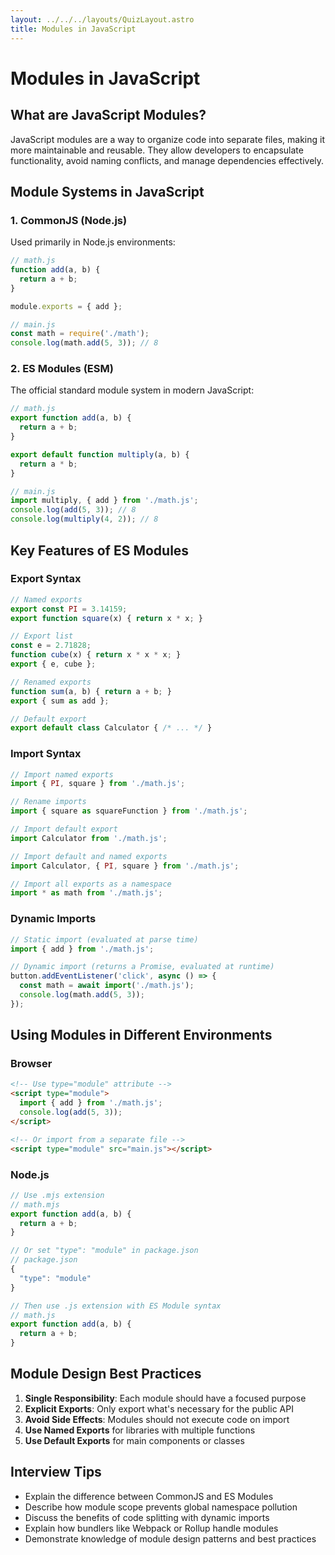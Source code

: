 ```yaml
---
layout: ../../../layouts/QuizLayout.astro
title: Modules in JavaScript
---
```


# Modules in JavaScript

## What are JavaScript Modules?

JavaScript modules are a way to organize code into separate files, making it more maintainable and reusable. They allow developers to encapsulate functionality, avoid naming conflicts, and manage dependencies effectively.

## Module Systems in JavaScript

### 1. CommonJS (Node.js)

Used primarily in Node.js environments:

```javascript
// math.js
function add(a, b) {
  return a + b;
}

module.exports = { add };

// main.js
const math = require('./math');
console.log(math.add(5, 3)); // 8
```

### 2. ES Modules (ESM)

The official standard module system in modern JavaScript:

```javascript
// math.js
export function add(a, b) {
  return a + b;
}

export default function multiply(a, b) {
  return a * b;
}

// main.js
import multiply, { add } from './math.js';
console.log(add(5, 3)); // 8
console.log(multiply(4, 2)); // 8
```

## Key Features of ES Modules

### Export Syntax

```javascript
// Named exports
export const PI = 3.14159;
export function square(x) { return x * x; }

// Export list
const e = 2.71828;
function cube(x) { return x * x * x; }
export { e, cube };

// Renamed exports
function sum(a, b) { return a + b; }
export { sum as add };

// Default export
export default class Calculator { /* ... */ }
```

### Import Syntax

```javascript
// Import named exports
import { PI, square } from './math.js';

// Rename imports
import { square as squareFunction } from './math.js';

// Import default export
import Calculator from './math.js';

// Import default and named exports
import Calculator, { PI, square } from './math.js';

// Import all exports as a namespace
import * as math from './math.js';
```

### Dynamic Imports

```javascript
// Static import (evaluated at parse time)
import { add } from './math.js';

// Dynamic import (returns a Promise, evaluated at runtime)
button.addEventListener('click', async () => {
  const math = await import('./math.js');
  console.log(math.add(5, 3));
});
```

## Using Modules in Different Environments

### Browser

```html
<!-- Use type="module" attribute -->
<script type="module">
  import { add } from './math.js';
  console.log(add(5, 3));
</script>

<!-- Or import from a separate file -->
<script type="module" src="main.js"></script>
```

### Node.js

```javascript
// Use .mjs extension
// math.mjs
export function add(a, b) {
  return a + b;
}

// Or set "type": "module" in package.json
// package.json
{
  "type": "module"
}

// Then use .js extension with ES Module syntax
// math.js
export function add(a, b) {
  return a + b;
}
```

## Module Design Best Practices

1. **Single Responsibility**: Each module should have a focused purpose
2. **Explicit Exports**: Only export what's necessary for the public API
3. **Avoid Side Effects**: Modules should not execute code on import
4. **Use Named Exports** for libraries with multiple functions
5. **Use Default Exports** for main components or classes

## Interview Tips

- Explain the difference between CommonJS and ES Modules
- Describe how module scope prevents global namespace pollution
- Discuss the benefits of code splitting with dynamic imports
- Explain how bundlers like Webpack or Rollup handle modules
- Demonstrate knowledge of module design patterns and best practices
